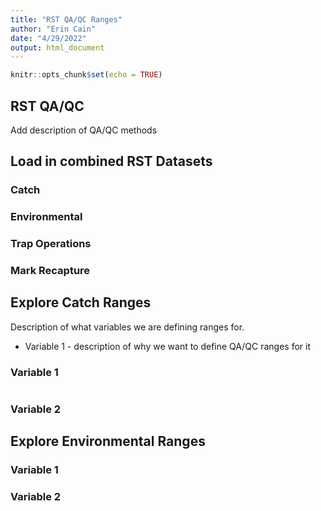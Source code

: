 ```yaml
---
title: "RST QA/QC Ranges"
author: "Erin Cain"
date: "4/29/2022"
output: html_document
---
```


```r
knitr::opts_chunk$set(echo = TRUE)
```

## RST QA/QC

Add description of QA/QC methods


## Load in combined RST Datasets {.tabset}

### Catch 

### Environmental  

### Trap Operations 

### Mark Recapture  


## Explore Catch Ranges {.tabset}

Description of what variables we are defining ranges for. 

* Variable 1 - description of why we want to define QA/QC ranges for it 


### Variable 1
```r

```

### Variable 2 


## Explore Environmental Ranges {.tabset}

### Variable 1

### Variable 2 